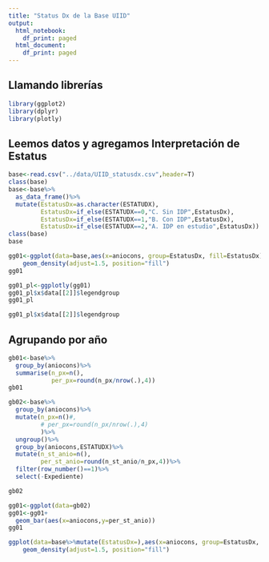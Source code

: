 ```yaml
---
title: "Status Dx de la Base UIID"
output:
  html_notebook:
    df_print: paged
  html_document:
    df_print: paged
---
```


## Llamando librerías
```r
library(ggplot2)
library(dplyr)
library(plotly)
```

## Leemos datos y agregamos Interpretación de Estatus
```r
base<-read.csv("../data/UIID_statusdx.csv",header=T)
class(base)
base<-base%>%
  as_data_frame()%>%
  mutate(EstatusDx=as.character(ESTATUDX),
         EstatusDx=if_else(ESTATUDX==0,"C. Sin IDP",EstatusDx),
         EstatusDx=if_else(ESTATUDX==1,"B. Con IDP",EstatusDx),
         EstatusDx=if_else(ESTATUDX==2,"A. IDP en estudio",EstatusDx))
class(base)
base
```

```r
gg01<-ggplot(data=base,aes(x=aniocons, group=EstatusDx, fill=EstatusDx)) + 
    geom_density(adjust=1.5, position="fill")
gg01
```
```r
gg01_pl<-ggplotly(gg01)
gg01_pl$x$data[[2]]$legendgroup
gg01_pl
```

```r
gg01_pl$x$data[[2]]$legendgroup
```

## Agrupando por año
```r
gb01<-base%>%
  group_by(aniocons)%>%
  summarise(n_px=n(),
            per_px=round(n_px/nrow(.),4))
gb01
```

```r
gb02<-base%>%
  group_by(aniocons)%>%
  mutate(n_px=n()#,
         # per_px=round(n_px/nrow(.),4)
         )%>%
  ungroup()%>%
  group_by(aniocons,ESTATUDX)%>%
  mutate(n_st_anio=n(),
         per_st_anio=round(n_st_anio/n_px,4))%>%
  filter(row_number()==1)%>%
  select(-Expediente)

gb02
```

```r
gg01<-ggplot(data=gb02)
gg01<-gg01+
  geom_bar(aes(x=aniocons,y=per_st_anio))
gg01

ggplot(data=base%>%mutate(EstatusDx=),aes(x=aniocons, group=EstatusDx, fill=EstatusDx)) + 
    geom_density(adjust=1.5, position="fill")
```

```r

```

```r

```

```r

```

```r

```

```r

```

```r

```

